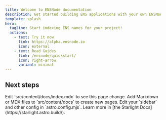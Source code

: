 ```yaml
---
title: Welcome to ENSNode documentation
description: Get started building ENS applications with your own ENSNode.
template: splash
hero:
  tagline: Start indexing ENS names for your project!
  actions:
    - text: Try it now
      link: https://alpha.ensnode.io
      icon: external
    - text: Read Guides
      link: /ensnode/quickstart/
      icon: right-arrow
      variant: minimal
---
```



## Next steps

<CardGrid stagger>
  <Card title="Update content" icon="pencil">
    Edit `src/content/docs/index.mdx` to see this page change.
  </Card>
  <Card title="Add new content" icon="add-document">
    Add Markdown or MDX files to `src/content/docs` to create new pages.
  </Card>
  <Card title="Configure your site" icon="setting">
    Edit your `sidebar` and other config in `astro.config.mjs`.
  </Card>
  <Card title="Read the docs" icon="open-book">
    Learn more in [the Starlight Docs](https://starlight.astro.build/).
  </Card>
</CardGrid>
